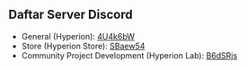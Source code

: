 ## Daftar Server Discord
- General (Hyperion): [4U4k6bW](https://discord.gg/4U4k6bW)
- Store (Hyperion Store): [SBaew54](https://discord.gg/SBaew54)
- Community Project Development (Hyperion Lab): [B6dSRjs](https://discord.gg/B6dSRjs)